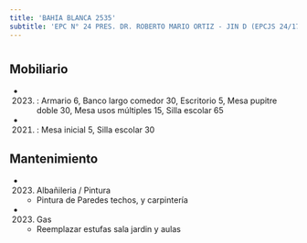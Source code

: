 ```yaml
---
title: 'BAHIA BLANCA 2535'
subtitle: 'EPC N° 24 PRES. DR. ROBERTO MARIO ORTIZ - JIN D (EPCJS 24/17°) VICTORIA OCAMPO'
---
```


#


## Mobiliario

*  (2023) : Armario 6, Banco largo comedor 30, Escritorio 5, Mesa pupitre doble 30, Mesa usos múltiples 15, Silla escolar 65 

*  (2021) : Mesa inicial 5, Silla escolar 30 





## Mantenimiento

*  (2023) Albañileria / Pintura 
    + Pintura de Paredes techos, y carpintería

*  (2023) Gas 
    + Reemplazar estufas sala jardin y aulas



